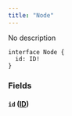 ```yaml
---
title: "Node"
---
```


No description

```
interface Node {
  id: ID!
}

```

### Fields[](#fields "Direct link to heading")

#### `id` ([ID](/developer/graphql-api/references/scalars/id))[](#id-id "Direct link to heading")